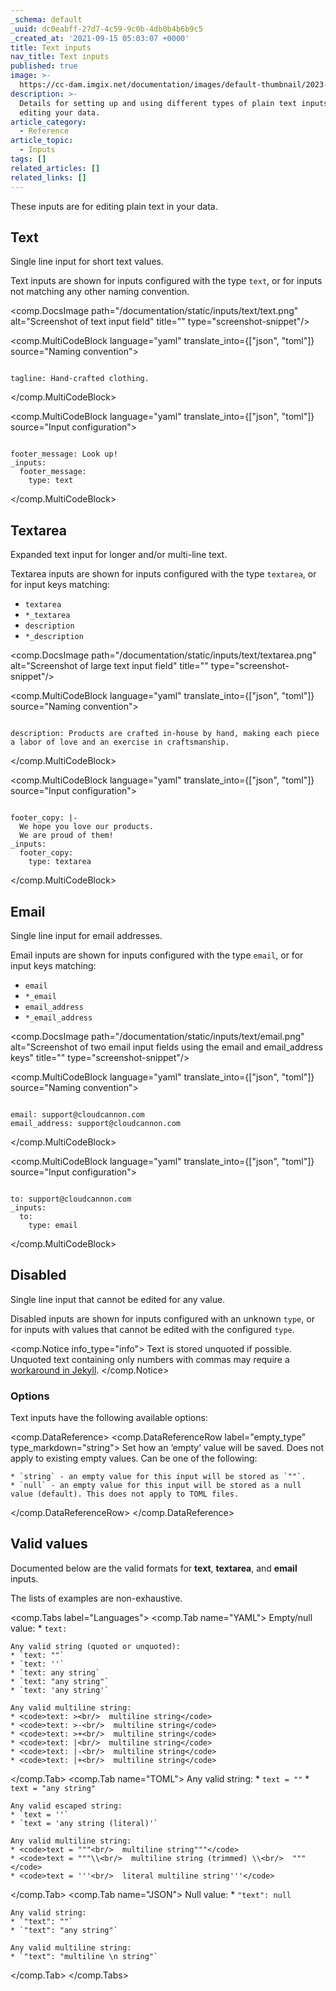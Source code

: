 ```yaml
---
_schema: default
_uuid: dc0eabff-27d7-4c59-9c0b-4db0b4b6b9c5
_created_at: '2021-09-15 05:03:07 +0000'
title: Text inputs
nav_title: Text inputs
published: true
image: >-
  https://cc-dam.imgix.net/documentation/images/default-thumbnail/2023-Q4/CloudCannon-Documentation-Thumbnail.png
description: >-
  Details for setting up and using different types of plain text inputs for
  editing your data.
article_category:
  - Reference
article_topic:
  - Inputs
tags: []
related_articles: []
related_links: []
---
```

These inputs are for editing plain text in your data.

## Text

Single line input for short text values.

Text inputs are shown for inputs configured with the type `text`, or for inputs not matching any other naming convention.

<comp.DocsImage path="/documentation/static/inputs/text/text.png" alt="Screenshot of text input field" title="" type="screenshot-snippet"/>

<comp.MultiCodeBlock language="yaml" translate_into={["json", "toml"]} source="Naming convention">
```

tagline: Hand-crafted clothing.

```
</comp.MultiCodeBlock>

<comp.MultiCodeBlock language="yaml" translate_into={["json", "toml"]} source="Input configuration">
```

footer_message: Look up!
_inputs:
  footer_message:
    type: text

```
</comp.MultiCodeBlock>

## Textarea

Expanded text input for longer and/or multi-line text.

Textarea inputs are shown for inputs configured with the type `textarea`, or for input keys matching:

* `textarea`
* `*_textarea`
* `description`
* `*_description`

<comp.DocsImage path="/documentation/static/inputs/text/textarea.png" alt="Screenshot of large text input field" title="" type="screenshot-snippet"/>

<comp.MultiCodeBlock language="yaml" translate_into={["json", "toml"]} source="Naming convention">
```

description: Products are crafted in-house by hand, making each piece a labor of love and an exercise in craftsmanship.

```
</comp.MultiCodeBlock>

<comp.MultiCodeBlock language="yaml" translate_into={["json", "toml"]} source="Input configuration">
```

footer_copy: |-
  We hope you love our products.
  We are proud of them!
_inputs:
  footer_copy:
    type: textarea

```
</comp.MultiCodeBlock>

## Email

Single line input for email addresses.

Email inputs are shown for inputs configured with the type `email`, or for input keys matching:

* `email`
* `*_email`
* `email_address`
* `*_email_address`

<comp.DocsImage path="/documentation/static/inputs/text/email.png" alt="Screenshot of two email input fields using the email and email_address keys" title="" type="screenshot-snippet"/>

<comp.MultiCodeBlock language="yaml" translate_into={["json", "toml"]} source="Naming convention">
```

email: support@cloudcannon.com
email_address: support@cloudcannon.com

```
</comp.MultiCodeBlock>

<comp.MultiCodeBlock language="yaml" translate_into={["json", "toml"]} source="Input configuration">
```

to: support@cloudcannon.com
_inputs:
  to:
    type: email

```
</comp.MultiCodeBlock>

## Disabled

Single line input that cannot be edited for any value.

Disabled inputs are shown for inputs configured with an unknown `type`, or for inputs with values that cannot be edited with the configured `type`.

<comp.Notice info_type="info">
  Text is stored unquoted if possible. Unquoted text containing only numbers with commas may require a [workaround in Jekyll](/documentation/articles/patching-yaml-number-parsing-for-jekyll/).
</comp.Notice>

### Options

Text inputs have the following available options:

<comp.DataReference>
  <comp.DataReferenceRow label="empty_type" type_markdown="string">
    Set how an ‘empty’ value will be saved. Does not apply to existing empty values. Can be one of the following:

    * `string` - an empty value for this input will be stored as `""`.
    * `null` - an empty value for this input will be stored as a null value (default). This does not apply to TOML files.
  </comp.DataReferenceRow>
</comp.DataReference>

## Valid values

Documented below are the valid formats for **text**, **textarea**, and **email** inputs.

The lists of examples are non-exhaustive.

<comp.Tabs label="Languages">
  <comp.Tab name="YAML">
    Empty/null value:
    * `text: `

    Any valid string (quoted or unquoted):
    * `text: ""`
    * `text: ''`
    * `text: any string`
    * `text: "any string"`
    * `text: 'any string'`

    Any valid multiline string:
    * <code>text: ><br/>  multiline string</code>
    * <code>text: >-<br/>  multiline string</code>
    * <code>text: >+<br/>  multiline string</code>
    * <code>text: |<br/>  multiline string</code>
    * <code>text: |-<br/>  multiline string</code>
    * <code>text: |+<br/>  multiline string</code>
  </comp.Tab>
  <comp.Tab name="TOML">
    Any valid string:
    * `text = ""`
    * `text = "any string"`

    Any valid escaped string:
    * `text = ''`
    * `text = 'any string (literal)'`

    Any valid multiline string:
    * <code>text = """<br/>  multiline string"""</code>
    * <code>text = """\\<br/>  multiline string (trimmed) \\<br/>  """</code>
    * <code>text = '''<br/>  literal multiline string'''</code>
  </comp.Tab>
  <comp.Tab name="JSON">
    Null value:
    * `"text": null`

    Any valid string:
    * `"text": ""`
    * `"text": "any string"`

    Any valid multiline string:
    * `"text": "multiline \n string"`
  </comp.Tab>
</comp.Tabs>